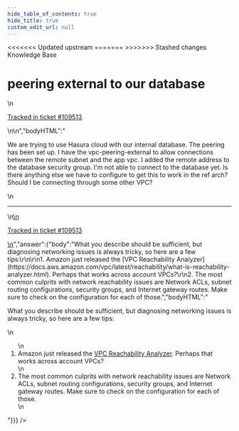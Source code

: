 ```yaml
---
hide_table_of_contents: true
hide_title: true
custom_edit_url: null
---
```



<head>
<<<<<<< Updated upstream
  <link rel="canonical" href="https://github.com/tnn-tnn-tnn-tnn-tnn-gruntwork-io/knowledge-base/discussions/581" />
=======
  <link rel="canonical" href="https://github.com/tnn-gruntwork-io/knowledge-base/discussions/581" />
>>>>>>> Stashed changes
</head>

<CenterLayout>
<span className="searchCategory">Knowledge Base</span>
<h1>peering external to our database</h1>
<GitHub discussion={{"id":"D_kwDOF8slf84ARSK0","number":581,"author":{"login":"demimike"},"title":"peering external to our database","body":"\nWe are trying to use Hasura cloud with our internal database. The peering has been set up. I have the vpc-peering-external to allow connections between the remote subnet and the app vpc. I added the remote address to the database security group. I'm not able to connect to the database yet. Is there anything else we have to configure to get this to work in the ref arch? Should I be connecting through some other VPC?\n\n---\n\n<ins datetime=\"2022-11-02T14:42:22Z\">\n  <p><a href=\"https://support.gruntwork.io/hc/requests/109513\">Tracked in ticket #109513</a></p>\n</ins>\n","bodyHTML":"<p dir=\"auto\">We are trying to use Hasura cloud with our internal database. The peering has been set up. I have the vpc-peering-external to allow connections between the remote subnet and the app vpc. I added the remote address to the database security group. I'm not able to connect to the database yet. Is there anything else we have to configure to get this to work in the ref arch? Should I be connecting through some other VPC?</p>\n<hr>\n<ins datetime=\"2022-11-02T14:42:22Z\">\n  <p dir=\"auto\"><a href=\"https://support.gruntwork.io/hc/requests/109513\" rel=\"nofollow\">Tracked in ticket #109513</a></p>\n</ins>","answer":{"body":"What you describe should be sufficient, but diagnosing networking issues is always tricky, so here are a few tips:\r\n\r\n1. Amazon just released the [VPC Reachability Analyzer](https://docs.aws.amazon.com/vpc/latest/reachability/what-is-reachability-analyzer.html). Perhaps that works across account VPCs?\r\n2. The most common culprits with network reachability issues are Network ACLs, subnet routing configurations, security groups, and Internet gateway routes. Make sure to check on the configuration for each of those.","bodyHTML":"<p dir=\"auto\">What you describe should be sufficient, but diagnosing networking issues is always tricky, so here are a few tips:</p>\n<ol dir=\"auto\">\n<li>Amazon just released the <a href=\"https://docs.aws.amazon.com/vpc/latest/reachability/what-is-reachability-analyzer.html\" rel=\"nofollow\">VPC Reachability Analyzer</a>. Perhaps that works across account VPCs?</li>\n<li>The most common culprits with network reachability issues are Network ACLs, subnet routing configurations, security groups, and Internet gateway routes. Make sure to check on the configuration for each of those.</li>\n</ol>"}}} />

</CenterLayout>
  

<!-- ##DOCS-SOURCER-START
{
  "sourcePlugin": "github-discussions",
  "hash": "e5207e6745fbf131cf8ef7cf5435f55e"
}
##DOCS-SOURCER-END -->
